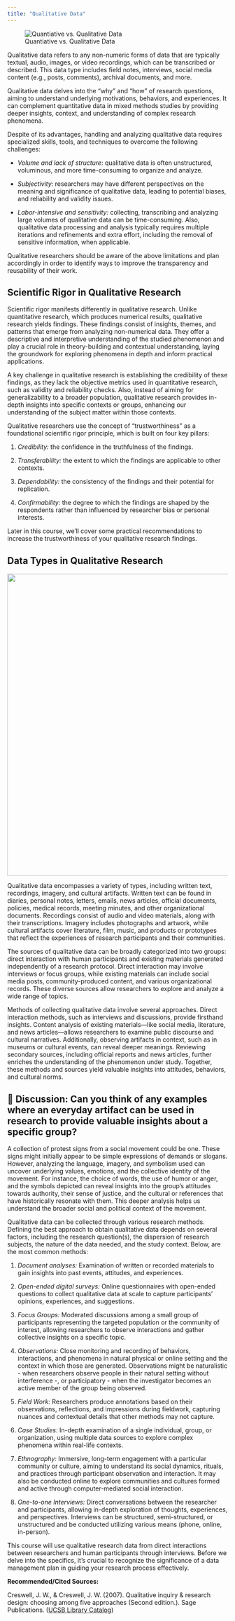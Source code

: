 ```yaml
---
title: "Qualitative Data"
---
```


![Quantiative vs. Qualitative Data](images/qualvsquanti-01.png)

Qualitative data refers to any non-numeric forms of data that are typically textual, audio, images, or video recordings, which can be transcribed or described. This data type includes field notes, interviews, social media content (e.g., posts, comments), archival documents, and more.

Qualitative data delves into the "why" and "how" of research questions, aiming to understand underlying motivations, behaviors, and experiences. It can complement quantitative data in mixed methods studies by providing deeper insights, context, and understanding of complex research phenomena.

Despite of its advantages, handling and analyzing qualitative data requires specialized skills, tools, and techniques to overcome the following challenges:

-   *Volume and lack of structure*: qualitative data is often unstructured, voluminous, and more time-consuming to organize and analyze.

-   *Subjectivity*: researchers may have different perspectives on the meaning and significance of qualitative data, leading to potential biases, and reliability and validity issues.

-   *Labor-intensive and sensitivity:* collecting, transcribing and analyzing large volumes of qualitative data can be time-consuming. Also, qualitative data processing and analysis typically requires multiple iterations and refinements and extra effort, including the removal of sensitive information, when applicable.

Qualitative researchers should be aware of the above limitations and plan accordingly in order to identify ways to improve the transparency and reusability of their work.

## Scientific Rigor in Qualitative Research

Scientific rigor manifests differently in qualitative research. Unlike quantitative research, which produces numerical results, qualitative research yields findings. These findings consist of insights, themes, and patterns that emerge from analyzing non-numerical data. They offer a descriptive and interpretive understanding of the studied phenomenon and play a crucial role in theory-building and contextual understanding, laying the groundwork for exploring phenomena in depth and inform practical applications.

A key challenge in qualitative research is establishing the credibility of these findings, as they lack the objective metrics used in quantitative research, such as validity and reliability checks. Also, instead of aiming for generalizability to a broader population, qualitative research provides in-depth insights into specific contexts or groups, enhancing our understanding of the subject matter within those contexts.

Qualitative researchers use the concept of "trustworthiness" as a foundational scientific rigor principle, which is built on four key pillars:

1.  *Credibility:* the confidence in the truthfulness of the findings.

2.  *Transferability:* the extent to which the findings are applicable to other contexts.

3.  *Dependability:* the consistency of the findings and their potential for replication.

4.  *Confirmability:* the degree to which the findings are shaped by the respondents rather than influenced by researcher bias or personal interests.

Later in this course, we'll cover some practical recommendations to increase the trustworthiness of your qualitative research findings.

## Data Types in Qualitative Research

![](images/qualdata-examples-banner.png){fig-align="center" width="689"}

Qualitative data encompasses a variety of types, including written text, recordings, imagery, and cultural artifacts. Written text can be found in diaries, personal notes, letters, emails, news articles, official documents, policies, medical records, meeting minutes, and other organizational documents. Recordings consist of audio and video materials, along with their transcriptions. Imagery includes photographs and artwork, while cultural artifacts cover literature, film, music, and products or prototypes that reflect the experiences of research participants and their communities.

The sources of qualitative data can be broadly categorized into two groups: direct interaction with human participants and existing materials generated independently of a research protocol. Direct interaction may involve interviews or focus groups, while existing materials can include social media posts, community-produced content, and various organizational records. These diverse sources allow researchers to explore and analyze a wide range of topics.

Methods of collecting qualitative data involve several approaches. Direct interaction methods, such as interviews and discussions, provide firsthand insights. Content analysis of existing materials—like social media, literature, and news articles—allows researchers to examine public discourse and cultural narratives. Additionally, observing artifacts in context, such as in museums or cultural events, can reveal deeper meanings. Reviewing secondary sources, including official reports and news articles, further enriches the understanding of the phenomenon under study. Together, these methods and sources yield valuable insights into attitudes, behaviors, and cultural norms.

::: {.callout-note collapse="true" icon="false"}
# 💭 **Discussion:** Can you think of any examples where an everyday artifact can be used in research to provide valuable insights about a specific group?

A collection of protest signs from a social movement could be one. These signs might initially appear to be simple expressions of demands or slogans. However, analyzing the language, imagery, and symbolism used can uncover underlying values, emotions, and the collective identity of the movement. For instance, the choice of words, the use of humor or anger, and the symbols depicted can reveal insights into the group’s attitudes towards authority, their sense of justice, and the cultural or references that have historically resonate with them. This deeper analysis helps us understand the broader social and political context of the movement.
:::

Qualitative data can be collected through various research methods. Defining the best approach to obtain qualitative data depends on several factors, including the research question(s), the dispersion of research subjects, the nature of the data needed, and the study context. Below, are the most common methods:

1.  *Document analyses:* Examination of written or recorded materials to gain insights into past events, attitudes, and experiences.

2.  *Open-ended digital surveys:* Online questionnaires with open-ended questions to collect qualitative data at scale to capture participants' opinions, experiences, and suggestions.

3.  *Focus Groups:* Moderated discussions among a small group of participants representing the targeted population or the community of interest, allowing researchers to observe interactions and gather collective insights on a specific topic.

4.  *Observations:* Close monitoring and recording of behaviors, interactions, and phenomena in natural physical or online setting and the context in which those are generated. Observations might be naturalistic - when researchers observe people in their natural setting without interference -, or participatory - when the investigator becomes an active member of the group being observed.

5.  *Field Work:* Researchers produce annotations based on their observations, reflections, and impressions during fieldwork, capturing nuances and contextual details that other methods may not capture.

6.  *Case Studies:* In-depth examination of a single individual, group, or organization, using multiple data sources to explore complex phenomena within real-life contexts.

7.  *Ethnography:* Immersive, long-term engagement with a particular community or culture, aiming to understand its social dynamics, rituals, and practices through participant observation and interaction. It may also be conducted online to explore communities and cultures formed and active through computer-mediated social interaction.

8.  *One-to-one Interviews:* Direct conversations between the researcher and participants, allowing in-depth exploration of thoughts, experiences, and perspectives. Interviews can be structured, semi-structured, or unstructured and be conducted utilizing various means (phone, online, in-person).

This course will use qualitative research data from direct interactions between researchers and human participants through interviews. Before we delve into the specifics, it’s crucial to recognize the significance of a data management plan in guiding your research process effectively.

**Recommended/Cited Sources:**

Creswell, J. W., & Creswell, J. W. (2007). Qualitative inquiry & research design: choosing among five approaches (Second edition.). Sage Publications. ([UCSB Library Catalog](https://search.library.ucsb.edu/permalink/01UCSB_INST/1aqck9j/alma990029788350203776){target='_blank'})
